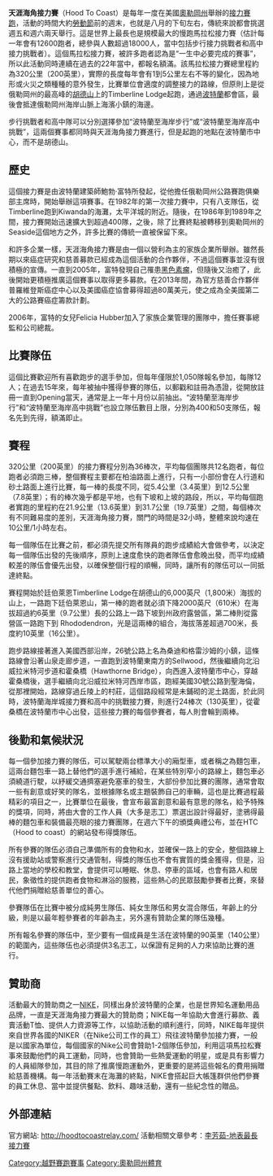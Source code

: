 '''天涯海角接力賽'''（Hood To Coast）是每年一度在美國[[奧勒岡州|奧勒岡州]]舉辦的[[接力賽跑|接力賽跑]]，活動的時間大約[[劳动节_(美国)|勞動節]]前的週末，也就是八月的下旬左右，傳統來說都會挑選週五和週六兩天舉行。這是世界上最長也是規模最大的慢跑馬拉松接力賽（估計每一年會有12600跑者，總參與人數超過18000人，當中包括步行接力挑戰者和高中接力挑戰者）。這個馬拉松接力賽，被許多跑者認為是“一生中必要完成的賽事”，所以此活動同時連續在過去的22年當中，都報名額滿。該馬拉松接力賽總里程約為320公里（200英里），實際的長度每年會有1到5公里左右不等的變化，因為地形或火災之類種種的意外發生，比賽單位會適度的調整接力的路線，但原則上是從俄勒岡州的最高峰的[[胡德山|胡德山]]上的Timberline Lodge起跑，通過[[波特蘭|波特蘭]]都會區，最後會抵達俄勒岡州海岸山脈上海濱小鎮的海邊。

步行挑戰者和高中隊可以分別選擇參加“波特蘭至海岸步行”或“波特蘭至海岸高中挑戰”，這兩個賽事都同時與天涯海角接力賽進行，但是起跑的地點在波特蘭市中心，而不是胡德山。

== 歷史 ==

這個接力賽是由波特蘭建築師鮑勃·富特所發起，從他擔任俄勒岡州公路賽跑俱樂部主席時，開始舉辦這項賽事。在1982年的第一次接力賽中，只有八支隊伍，從Timberline跑到Kiwanda的海灘，太平洋城的附近。隨後，在1986年到1989年之間，接力賽開始迅速擴大到超過400隊，之後，除了比賽終點被轉移到奧勒岡州的Seaside這個地方之外，許多比賽的傳統一直被保留下來。

和許多企業一樣，天涯海角接力賽是由一個以營利為主的家族企業所舉辦。雖然長期以來癌症研究和慈善募款已經成為這個活動的合作夥伴，不過這個賽事並沒有很積極的宣傳。一直到2005年，富特發現自己罹患[[黑色素瘤|黑色素瘤]]，但隨後又治癒了，此後開始更積極推廣這個賽事以取得更多募款。在2013年間，為官方慈善合作夥伴普羅維登斯癌症中心以及美國癌症協會募得超過80萬美元，使之成為全美國第二大的公路賽癌症籌款計劃。

2006年，富特的女兒Felicia Hubber加入了家族企業管理的團隊中，擔任賽事總監和公司總裁。

== 比賽隊伍 == 

這個比賽歡迎所有喜歡跑步的選手參加，但每年僅限於1,050隊報名參加，每隊12人；在過去15年來，每年被抽中獲得參賽的隊伍，以郵戳和註冊為憑證，從開放註冊一直到Opening當天，通常是上一年十月份以前抽出。“波特蘭至海岸步行”和“波特蘭至海岸高中挑戰”也設立隊伍數目上限，分別為400和50支隊伍，報名先到先得，額滿即止。

== 賽程 ==

320公里（200英里）的接力賽程分別為36棒次，平均每個團隊共12名跑者，每位跑者必須跑三棒，整個賽程主要都在柏油路面上進行，只有一小部份會在人行道和砂土路面上進行比賽，每一棒的長度不同，從5.4公里（3.4英里）到12.5公里（7.8英里）；有的棒次幾乎都是平地，也有下坡和上坡的路段，所以，平均每個跑者實跑的里程約在21.9公里（13.6英里）到31.7公里（19.7英里）之間，每個棒次有不同難易度的差別，天涯海角接力賽，關門的時間是32小時，整體來說均速在10公里/1小時左右。

每一個隊伍在比賽之前，都必須先提交所有隊員的跑步成績給大會做參考，以決定每一個隊伍出發的先後順序，原則上速度愈快的跑者隊伍會愈晚出發，而平均成績較差的隊伍會優先出發，以確保整個行程的順暢，同時，讓所有的隊伍可以一同抵達終點。

賽程開始於廷伯萊恩Timberline Lodge在胡德山的6,000英尺（1,800米）海拔的山上，一路跑下廷伯萊恩山，第一棒的跑者就必須下降2000英尺（610米）在海拔超過約6英里（9.7公里）長的公路上一路下坡到州政府露營區，第二棒則從露營區一路跑下到 Rhododendron，光是這兩棒的組合，海拔落差超過700米，長度約10英里（16公里）。

跑步路線接著進入美國西部沿岸，26號公路上名為桑迪和格雷沙姆的小鎮，這條路線會沿著山泉走廊步道，一直跑到波特蘭東南方的Sellwood，然後繼續向北沿威拉米特河步道和霍桑橋（Hawthorne Bridge），向西進入波特蘭市中心，穿越霍桑橋後，選手繼續向北沿威拉米特河西岸市區，跑經美國30號公路到聖海倫，從那裡開始，路線穿過丘陵上的村莊，這個路段經常是未鋪砌的泥土路面，於此同時，波特蘭海岸城接力賽和高中的挑戰接力賽，則進行24棒次（130英里），從霍桑橋在波特蘭市中心出發，這些接力賽的每個參賽者，每人則會輪到兩棒。

== 後勤和氣候狀況 ==

每一個參加接力賽的隊伍，可以駕駛兩台標準大小的廂型車，或者稱之為麵包車，這兩台麵包車一路上替他們的選手進行補給，在某些特別窄小的路線上，麵包車必須繞道行駛，以紓緩交通擠塞避免塞車的發生，大部份參加比賽的團隊，通常會取一些有創意或好笑的隊名，並根據隊名或主題裝飾自己的車輛，這也是比賽過程最精彩的項目之一，比賽單位在最後，會宣布最富創意和最有意思的隊名，給予特殊的獎項，同時，將由大會的工作人員（大多是志工）票選出設計得最好，塗鴉得最棒的麵包車和裝備最亮眼的接力賽團隊，在週六下午的頒獎典禮公布，並在HTC（Hood to coast）的網站發布得獎隊伍。

所有參賽的隊伍必須自己準備所有的食物和水，並確保一路上的安全，整個路線上沒有援助站或警察進行交通管制，得獎的隊伍也不會有實質的獎金獲得，但是，沿路上當地的學校和教堂，會提供可以睡眠、休息、停車的區域，也會有路人和居民，象徵性的提供跑者食物和淋浴的服務，這些熱心的民眾鼓勵參賽者比賽，來替代他們捐贈給慈善單位的善心。

參賽隊伍在比賽中被分成純男生隊伍、純女生隊伍和男女混合隊伍，年齡上的分級，則是以最年輕參賽者的年齡為主，另外還有贊助企業的隊伍幾種。

所有報名參賽的隊伍中，至少要有一個成員是生活在波特蘭的90英里（140公里）的範圍內，這些隊伍也必須提供3名志工，以保證有足夠的人力來協助比賽的進行。

== 贊助商 ==
活動最大的贊助商之一[[NIKE|NIKE]]，同樣出身於波特蘭的企業，也是世界知名運動用品品牌，一直是天涯海角接力賽最大的贊助商；NIKE每一年協助大會進行募款、義賣活動T恤、提供人力資源等工作，以協助活動的順利進行，同時，NIKE每年提供來自世界各國的NIKER（在Nike公司工作的員工）飛往波特蘭參加接力賽，一般是以國家為單位，每個國家的Nike公司會贊助1-2個隊伍參加，利用這項馬拉松賽事來鼓勵他們的員工運動，同時，也會贊助一些熱愛運動的明星，或是具有影響力的人員組隊參加，其目的除了推廣慢跑運動外，更重要的是將這些報名的費用捐贈給慈善機構。每一年活動賽末在海灘的終點，NIKE會搭起巨大帳篷群供他們參賽的員工休息、當中並提供餐點、飲料、趣味活動，還有一些紀念性的贈品。

==外部連結==

官方網站: http://hoodtocoastrelay.com/{{Wayback|url=http://hoodtocoastrelay.com/ |date=20140925093453 }}
活動相關文章參考：[http://bonbebe.pixnet.net/blog/post/41510576 李芳茹-地表最長接力賽]{{Wayback|url=http://bonbebe.pixnet.net/blog/post/41510576 |date=20140911042948 }}

[[Category:越野賽跑賽事|Category:越野賽跑賽事]]
[[Category:奧勒岡州體育|Category:奧勒岡州體育]]